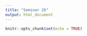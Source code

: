 ```yaml
---
title: "Seminar 26"
output: html_document
---
```


```r
knitr::opts_chunk$set(echo = TRUE)
```

